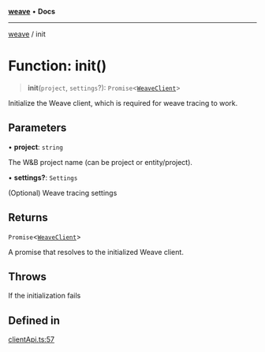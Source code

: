 [**weave**](/reference/typescript-sdk/weave/index) • **Docs**

***

[weave](/reference/typescript-sdk/weave/index) / init

# Function: init()

> **init**(`project`, `settings`?): `Promise`\<[`WeaveClient`](/reference/typescript-sdk/weave/classes/WeaveClient)\>

Initialize the Weave client, which is required for weave tracing to work.

## Parameters

• **project**: `string`

The W&B project name (can be project or entity/project).

• **settings?**: `Settings`

(Optional) Weave tracing settings

## Returns

`Promise`\<[`WeaveClient`](/reference/typescript-sdk/weave/classes/WeaveClient)\>

A promise that resolves to the initialized Weave client.

## Throws

If the initialization fails

## Defined in

[clientApi.ts:57](https://github.com/wandb/weave/blob/e2313369cb35bc1b6f97c70539926dd951ead21e/sdks/node/src/clientApi.ts#L57)